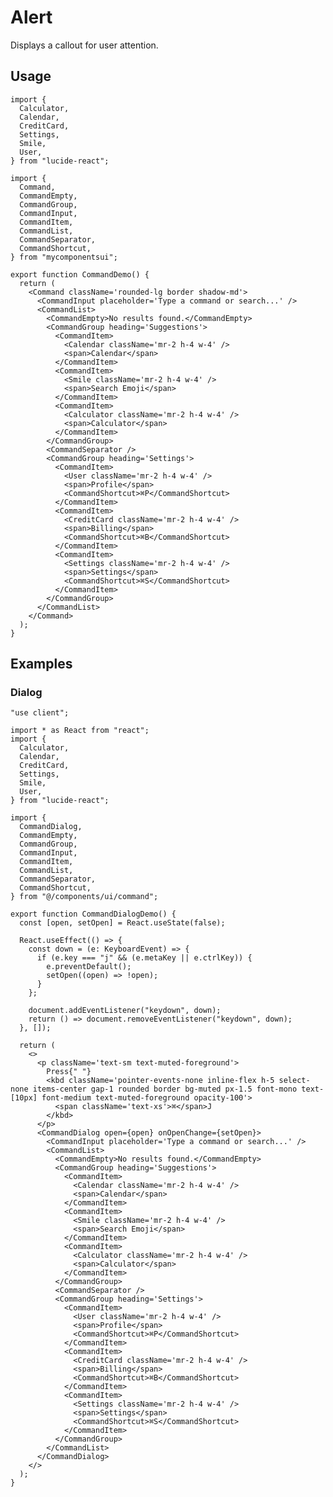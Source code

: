 

<Meta of={ComponentStories} />

# Alert

Displays a callout for user attention.

<Canvas of={ComponentStories.Default} />

<Controls />

## Usage

```tsx
import {
  Calculator,
  Calendar,
  CreditCard,
  Settings,
  Smile,
  User,
} from "lucide-react";

import {
  Command,
  CommandEmpty,
  CommandGroup,
  CommandInput,
  CommandItem,
  CommandList,
  CommandSeparator,
  CommandShortcut,
} from "mycomponentsui";

export function CommandDemo() {
  return (
    <Command className='rounded-lg border shadow-md'>
      <CommandInput placeholder='Type a command or search...' />
      <CommandList>
        <CommandEmpty>No results found.</CommandEmpty>
        <CommandGroup heading='Suggestions'>
          <CommandItem>
            <Calendar className='mr-2 h-4 w-4' />
            <span>Calendar</span>
          </CommandItem>
          <CommandItem>
            <Smile className='mr-2 h-4 w-4' />
            <span>Search Emoji</span>
          </CommandItem>
          <CommandItem>
            <Calculator className='mr-2 h-4 w-4' />
            <span>Calculator</span>
          </CommandItem>
        </CommandGroup>
        <CommandSeparator />
        <CommandGroup heading='Settings'>
          <CommandItem>
            <User className='mr-2 h-4 w-4' />
            <span>Profile</span>
            <CommandShortcut>⌘P</CommandShortcut>
          </CommandItem>
          <CommandItem>
            <CreditCard className='mr-2 h-4 w-4' />
            <span>Billing</span>
            <CommandShortcut>⌘B</CommandShortcut>
          </CommandItem>
          <CommandItem>
            <Settings className='mr-2 h-4 w-4' />
            <span>Settings</span>
            <CommandShortcut>⌘S</CommandShortcut>
          </CommandItem>
        </CommandGroup>
      </CommandList>
    </Command>
  );
}
```

## Examples

### Dialog

<Canvas of={ComponentStories.Dialog} />

```tsx
"use client";

import * as React from "react";
import {
  Calculator,
  Calendar,
  CreditCard,
  Settings,
  Smile,
  User,
} from "lucide-react";

import {
  CommandDialog,
  CommandEmpty,
  CommandGroup,
  CommandInput,
  CommandItem,
  CommandList,
  CommandSeparator,
  CommandShortcut,
} from "@/components/ui/command";

export function CommandDialogDemo() {
  const [open, setOpen] = React.useState(false);

  React.useEffect(() => {
    const down = (e: KeyboardEvent) => {
      if (e.key === "j" && (e.metaKey || e.ctrlKey)) {
        e.preventDefault();
        setOpen((open) => !open);
      }
    };

    document.addEventListener("keydown", down);
    return () => document.removeEventListener("keydown", down);
  }, []);

  return (
    <>
      <p className='text-sm text-muted-foreground'>
        Press{" "}
        <kbd className='pointer-events-none inline-flex h-5 select-none items-center gap-1 rounded border bg-muted px-1.5 font-mono text-[10px] font-medium text-muted-foreground opacity-100'>
          <span className='text-xs'>⌘</span>J
        </kbd>
      </p>
      <CommandDialog open={open} onOpenChange={setOpen}>
        <CommandInput placeholder='Type a command or search...' />
        <CommandList>
          <CommandEmpty>No results found.</CommandEmpty>
          <CommandGroup heading='Suggestions'>
            <CommandItem>
              <Calendar className='mr-2 h-4 w-4' />
              <span>Calendar</span>
            </CommandItem>
            <CommandItem>
              <Smile className='mr-2 h-4 w-4' />
              <span>Search Emoji</span>
            </CommandItem>
            <CommandItem>
              <Calculator className='mr-2 h-4 w-4' />
              <span>Calculator</span>
            </CommandItem>
          </CommandGroup>
          <CommandSeparator />
          <CommandGroup heading='Settings'>
            <CommandItem>
              <User className='mr-2 h-4 w-4' />
              <span>Profile</span>
              <CommandShortcut>⌘P</CommandShortcut>
            </CommandItem>
            <CommandItem>
              <CreditCard className='mr-2 h-4 w-4' />
              <span>Billing</span>
              <CommandShortcut>⌘B</CommandShortcut>
            </CommandItem>
            <CommandItem>
              <Settings className='mr-2 h-4 w-4' />
              <span>Settings</span>
              <CommandShortcut>⌘S</CommandShortcut>
            </CommandItem>
          </CommandGroup>
        </CommandList>
      </CommandDialog>
    </>
  );
}
```
